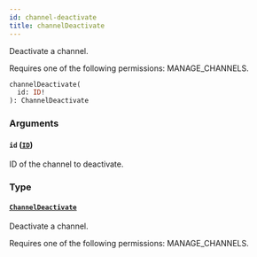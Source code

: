 ```yaml
---
id: channel-deactivate
title: channelDeactivate
---
```


Deactivate a channel.

Requires one of the following permissions: MANAGE_CHANNELS.

```graphql
channelDeactivate(
  id: ID!
): ChannelDeactivate
```

### Arguments

#### `id` ([`ID`](../../../developer/api-reference/scalars/id))

ID of the channel to deactivate.

### Type

#### [`ChannelDeactivate`](../../../developer/api-reference/objects/channel-deactivate)

Deactivate a channel.

Requires one of the following permissions: MANAGE_CHANNELS.

